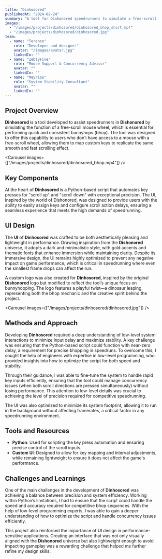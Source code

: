 ```yaml
---
title: "Dinhosored"
publishedAt: "2024-02-24"
summary: "A tool for Dishonored speedrunners to simulate a free-scroll mouse wheel for precise bunnyhopping with customizable UI."
images:
  - "/images/projects/dinhosored/dinhosored_bhop_short.mp4"
  - "/images/projects/dinhosored/dinhosored.jpg"
team:
  - name: "Terence"
    role: "Developer and designer"
    avatar: "/images/avatar.jpg"
    linkedIn: ""
  - name: "ZebtyFive"
    role: "Mouse Support & Concurrency Advisor"
    avatar: ""
    linkedIn: ""
  - name: "Meyriou"
    role: "System Stability Consultant"
    avatar: ""
    linkedIn: ""
---
```


## Project Overview

**Dinhosored** is a tool developed to assist speedrunners in **Dishonored** by simulating the function of a free-scroll mouse wheel, which is essential for performing quick and consistent bunnyhops (bhop). The tool was designed to offer this capability to users who don’t have access to a mouse with a free-scroll wheel, allowing them to map custom keys to replicate the same smooth and fast scrolling effect.

<Carousel images={["/images/projects/dinhosored/dinhosored_bhop.mp4"]} />

## Key Components

At the heart of **Dinhosored** is a Python-based script that automates key presses for "scroll up" and "scroll down" with exceptional precision. The UI, inspired by the world of Dishonored, was designed to provide users with the ability to easily assign keys and configure scroll action delays, ensuring a seamless experience that meets the high demands of speedrunning.

## UI Design

The **UI** of **Dinhosored** was crafted to be both aesthetically pleasing and lightweight in performance. Drawing inspiration from the **Dishonored** universe, it adopts a dark and minimalistic style, with gold accents and thematic fonts that enhance immersion while maintaining clarity. Despite its immersive design, the UI remains highly optimized to prevent any negative impact on game performance, which is critical in speedrunning where even the smallest frame drops can affect the run.

A custom logo was also created for **Dinhosored**, inspired by the original **Dishonored** logo but modified to reflect the tool’s unique focus on bunnyhopping. The logo features a playful twist—a dinosaur leaping, representing both the bhop mechanic and the creative spirit behind the project.

<Carousel images={["/images/projects/dinhosored/dinhosored.jpg"]} />

## Methods and Approach

Developing **Dinhosored** required a deep understanding of low-level system interactions to minimize input delay and maximize stability. A key challenge was ensuring that the Python-based script could function with near-zero delay, a requirement for precise bhopping in speedruns. To overcome this, I sought the help of engineers with expertise in low-level programming, who provided insights into how to optimize the script for both speed and stability.

Through their guidance, I was able to fine-tune the system to handle rapid key inputs efficiently, ensuring that the tool could manage concurrency issues (when both scroll directions are pressed simultaneously) without losing performance. This attention to low-level details was crucial to achieving the level of precision required for competitive speedrunning.

The UI was also optimized to minimize its system footprint, allowing it to run in the background without affecting framerates, a critical factor in any speedrunning environment.

## Tools and Resources

- **Python**: Used for scripting the key press automation and ensuring precise control of the scroll inputs.
- **Custom UI**: Designed to allow for key mapping and interval adjustments, while remaining lightweight to ensure it does not affect the game's performance.

## Challenges and Learnings

One of the main challenges in the development of **Dinhosored** was achieving a balance between precision and system efficiency. Working within Python’s limitations, I had to ensure that the script could handle the speed and accuracy required for competitive bhop sequences. With the help of low-level programming experts, I was able to gain a deeper understanding of how to optimize the script and handle concurrency issues efficiently.

This project also reinforced the importance of UI design in performance-sensitive applications. Creating an interface that was not only visually aligned with the **Dishonored** universe but also lightweight enough to avoid impacting gameplay was a rewarding challenge that helped me further refine my design skills.
